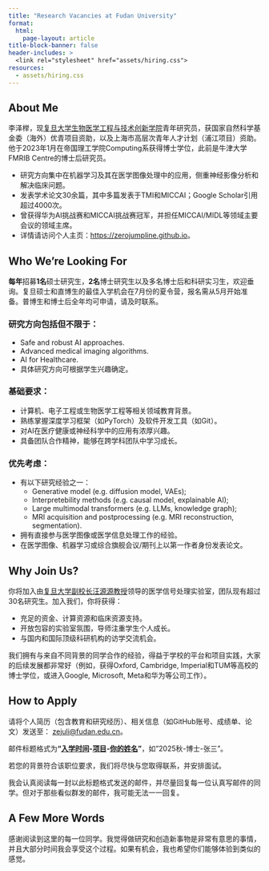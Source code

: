 ```yaml
---
title: "Research Vacancies at Fudan University"
format:
  html:
    page-layout: article
title-block-banner: false
header-includes: >
  <link rel="stylesheet" href="assets/hiring.css">
resources:
  - assets/hiring.css
---
```


::: {.hiring-hero}

:::

::: {.about-section}

## About Me

李泽榉，现[复旦大学生物医学工程与技术创新学院](https://bme-college.fudan.edu.cn/)青年研究员，获国家自然科学基金委（海外）优青项目资助，以及上海市高层次青年人才计划（浦江项目）资助。
他于2023年1月在帝国理工学院Computing系获得博士学位，此前是牛津大学FMRIB Centre的博士后研究员。

- 研究方向集中在机器学习及其在医学图像处理中的应用，侧重神经影像分析和解决临床问题。
- 发表学术论文30余篇，其中多篇发表于TMI和MICCAI；Google Scholar引用超过4000次。
- 曾获得华为AI挑战赛和MICCAI挑战赛冠军，并担任MICCAI/MIDL等领域主要会议的领域主席。
- 详情请访问个人主页：[https://zerojumpline.github.io](https://zerojumpline.github.io)。

:::

::: {.positions-section}

## Who We're Looking For

**每年**招募**1名**硕士研究生，**2名**博士研究生以及多名博士后和科研实习生，欢迎垂询。复旦硕士和直博生的最佳入学机会在7月份的夏令营，报名需从5月开始准备。普博生和博士后全年均可申请，请及时联系。

### 研究方向包括但不限于：

- Safe and robust AI approaches.
- Advanced medical imaging algorithms.
- AI for Healthcare.
- 具体研究方向可根据学生兴趣确定。

### 基础要求：

- 计算机、电子工程或生物医学工程等相关领域教育背景。
- 熟练掌握深度学习框架（如PyTorch）及软件开发工具（如Git）。
- 对AI在医疗健康或神经科学中的应用有浓厚兴趣。
- 具备团队合作精神，能够在跨学科团队中学习成长。

### 优先考虑：

- 有以下研究经验之一：
  - Generative model (e.g. diffusion model, VAEs);
  - Interpretebility methods (e.g. causal model, explainable AI);
  - Large multimodal transformers (e.g. LLMs, knowledge graph);
  - MRI acquisition and postprocessing (e.g. MRI reconstruction, segmentation).
- 拥有直接参与医学图像或医学信息处理工作的经验。
- 在医学图像、机器学习或综合旗舰会议/期刊上以第一作者身份发表论文。

:::

::: {.why-join-section}

## Why Join Us?

你将加入由[复旦大学副校长汪源源教授](https://bme-college.fudan.edu.cn/wyy/main.htm)领导的医学信号处理实验室，团队现有超过30名研究生。加入我们，你将获得：

- 充足的资金、计算资源和临床资源支持。
- 开放包容的实验室氛围，导师注重学生个人成长。
- 与国内和国际顶级科研机构的访学交流机会。

我们拥有与来自不同背景的同学合作的经验，得益于学校的平台和项目实践，大家的后续发展都非常好（例如，获得Oxford, Cambridge, Imperial和TUM等高校的博士学位，或进入Google, Microsoft, Meta和华为等公司工作）。

:::

::: {.apply-section}

## How to Apply

请将个人简历（包含教育和研究经历）、相关信息（如GitHub账号、成绩单、论文）发送至：
[zejuli@fudan.edu.cn](mailto:zejuli@fudan.edu.cn)。

邮件标题格式为**"<u>入学时间</u>-<u>项目</u>-<u>你的姓名</u>"**，如"2025秋-博士-张三"。

若您的背景符合该职位要求，我们将尽快与您取得联系，并安排面试。

我会认真阅读每一封以此标题格式发送的邮件，并尽量回复每一位认真写邮件的同学。但对于那些看似群发的邮件，我可能无法一一回复。

:::

::: {.final-words-section}

## A Few More Words

感谢阅读到这里的每一位同学。我觉得做研究和创造新事物是非常有意思的事情，并且大部分时间我会享受这个过程。如果有机会，我也希望你们能够体验到类似的感觉。

:::
